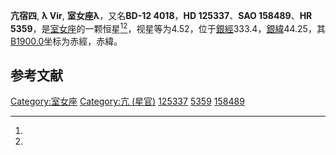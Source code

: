 {{NoteTA
|G1=Astronomy
}}
{{Starbox begin
| name = 室女座λ
}}
{{Starbox observe
| epoch = [[J2000.0|J2000.0]]
| constell = [[室女座|室女座]]<ref name=SIMBAD>{{cite web
 | url=http://simbad.u-strasbg.fr/simbad/sim-id?Ident=HR+5359
 | title=Pulsating variable Star
 | publisher=Centre de Données astronomiques de Strasbourg
 | work=SIMBAD
 | accessdate=2012-07-13
 | archive-date=2013-10-29
 | archive-url=https://web.archive.org/web/20131029201511/http://simbad.u-strasbg.fr/simbad/sim-id?Ident=HR+5359
 | dead-url=no
 }}</ref><ref name=DATA>{{cite web
 | url=http://vizier.u-strasbg.fr/viz-bin/VizieR-5?-out.add=.&-source=5050&-corr=PK=HR&-out.max=9999&HR=5359
 | title=VizieR Detailed Page
 | accessdate=2012-07-13
 | archive-date=2016-03-05
 | archive-url=https://web.archive.org/web/20160305020209/http://vizier.u-strasbg.fr/viz-bin/VizieR-5?-out.add=.&-source=5050&-corr=PK=HR&-out.max=9999&HR=5359
 | dead-url=no
 }}</ref>
| 星官 = 
| ra = {{RA|14|19|6.6}}<ref name=SIMBAD /><ref name=DATA />
| dec = {{DEC|-13|22|16}}<ref name=SIMBAD /><ref name=DATA />
| appmag_v = 4.52<ref name=SIMBAD /><ref name=DATA />
}}
{{Starbox character
| class = A2m<ref name=SIMBAD /><ref name=DATA />
| b-v = 0.13<ref name=SIMBAD /><ref name=DATA />
| u-b = 0.12<ref name=SIMBAD /><ref name=DATA />
| r-i = 0.06<ref name=SIMBAD /><ref name=DATA />
| variable = 
}}
{{Starbox astrometry
| radial_v = 0.12
| prop_mo_ra = -11
| parallax = 0.017
| p_error = 
}}
{{Starbox catalog
| names =BD-12 4018，[[SAO星表|SAO]] 158489，[[HD星表|HD]] 125337，[[HR星表|HR]] 5359}}
{{Starbox reference |Simbad=HR+5359}}
{{Starbox end}}

'''亢宿四''', '''λ Vir''', '''室女座λ'''，又名'''BD-12 4018'''，'''HD 125337'''、'''SAO 158489'''、'''HR 5359'''，是[[室女座|室女座]]的一颗恒星<ref name=SIMBAD /><ref name=DATA />，视星等为4.52，位于[[銀道座標系|銀經]]333.4，[[銀道座標系|銀緯]]44.25，其[[B1900.0|B1900.0]]坐标为赤經{{RA|14|13|41.8}}，赤緯{{DEC|-12|44.25|39}}。

== 参考文献 ==
{{reflist}}

{{star-stub}}

{{室女座恒星}}
{{星官|亢宿|4|12}}
[[Category:室女座|Category:室女座]]
[[Category:亢_(星官)|Category:亢 (星官)]]
[[Category:HD和HDE天體|125337]]
[[Category:HR天體|5359]]
[[Category:SAO天體|158489]]
